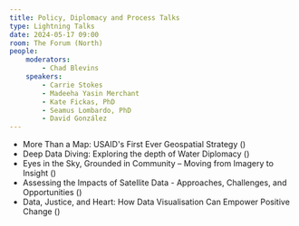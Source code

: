 ```yaml
---
title: Policy, Diplomacy and Process Talks
type: Lightning Talks
date: 2024-05-17 09:00
room: The Forum (North)
people:
    moderators:
        - Chad Blevins
    speakers:
        - Carrie Stokes
        - Madeeha Yasin Merchant
        - Kate Fickas, PhD
        - Seamus Lombardo, PhD
        - David González
---
```

- More Than a Map: USAID's First Ever Geospatial Strategy (<Speaker name='Carrie Stokes' />)
- Deep Data Diving: Exploring the depth of Water Diplomacy (<Speaker name='Madeeha Yasin Merchant' />)
- Eyes in the Sky, Grounded in Community – Moving from Imagery to Insight (<Speaker name='Kate Fickas, PhD' />)
- Assessing the Impacts of Satellite Data - Approaches, Challenges, and Opportunities (<Speaker name='Seamus Lombardo, PhD' />)
- Data, Justice, and Heart: How Data Visualisation Can Empower Positive Change (<Speaker name='David González' />)

